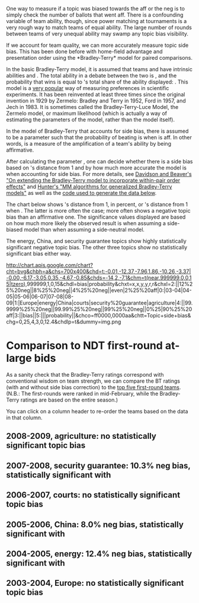 One way to measure if a topic was biased towards the aff or the neg is to simply check the number of ballots that went aff. There is a confounding variable of team ability, though, since power matching at tournaments is a very rough way to match teams of equal ability. The large number of rounds between teams of very unequal ability may swamp any topic bias visibility.

If we account for team quality, we can more accurately measure topic side bias. This has been done before with home-field advantage and presentation order using the *Bradley-Terry* model for paired comparisons.

In the basic Bradley-Terry model, it is assumed that teams {{{i}}} and {{{j}}} have intrinsic abilities {{{pi}}} and {{{pj}}}. The total ability in a debate between the two is {{{pi+pj}}}, and the probability that {{{i}}} wins is equal to {{{i}}}'s total share of the ability displayed: {{{pi/(pi+pj)}}}. This model is a [http://scholar.google.com/scholar?q=%22bradley-terry%22 very popular] way of measuring preferences in scientific experiments. It has been reinvented at least three times since the original invention in 1929 by Zermelo: Bradley and Terry in 1952, Ford in 1957, and Jech in 1983. It is sometimes called the Bradley-Terry-Luce Model, the Zermelo model, or maximum likelihood (which is actually a way of estimating the parameters of the model, rather than the model itself).

In the model of Bradley-Terry that accounts for side bias, there is assumed to be a parameter {{{t}}} such that the probability of {{{i}}} beating {{{j}}} is {{{(t * pi)/(t*pi + pj)}}} when {{{i}}} is aff. In other words, {{{t}}} is a measure of the amplification of a team's ability by being affirmative. 

After calculating the parameter {{{t}}}, one can decide whether there is a side bias based on {{{t}}}'s distance from 1 and by how much more accurate the model is when accounting for side bias. For more details, see [http://scholar.google.com/scholar?cluster=6050716066748286974 Davidson and Beaver's "On extending the Bradley-Terry model to incorporate within-pair order effects"] and [http://scholar.google.com/scholar?cluster=1036704245272414243 Hunter's "MM algorithms for generalized Bradley-Terry models"] as well as the [http://code.google.com/p/anumbersgame/source/browse/trunk/tests/fair-bets code used to generate the data below].

The chart below shows {{{t}}}'s distance from 1, in percent, or {{{(1/t)}}}'s distance from 1 when {{{t < 1}}}. The latter is more often the case; {{{t}}} more often shows a negative topic bias than an affirmative one. The significance values displayed are based on how much more likely the observed result is when assuming a side-biased model than when assuming a side-neutral model.

The energy, China, and security guarantee topics show highly statistically significant negative topic bias. The other three topics show no statistically significant bias either way.

http://chart.apis.google.com/chart?cht=bvg&chbh=a&chs=700x400&chd=t:-0.01,-12.37,-7.96,1.86,-10.26,-3.37|-0.00,-6.17,-3.05,0.35,-4.67,-0.85&chds=-14,2,-7,1&chm=t(near,999999,0,0,15|tzero),999999,1,0,15&chdl=bias|probability&chxt=x,x,y,y,r,r&chxl=2:||12%25%20neg||8%25%20neg||4%25%20neg||even|2%25%20aff|0:|03-04|04-05|05-06|06-07|07-08|08-09|1:|Europe|energy|China|courts|security%20guarantee|agriculture|4:||99.9999%25%20neg||99.99%25%20neg||99%25%20neg||0%25|90%25%20aff|3:||bias||5:|||probability||&chco=ff0000,0000aa&chtt=Topic+side+bias&chg=0,25,4,3,0,12.4&chdlp=t&dummy=img.png

=Comparison to NDT first-round at-large bids=

As a sanity check that the Bradley-Terry ratings correspond with conventional wisdom on team strength, we can compare the BT ratings (with and without side bias correction) to the [http://groups.wfu.edu/NDT/HistoricalLists/copeland.html top five first-round teams]. (N.B.: The first-rounds were ranked in mid-February, while the Bradley-Terry ratings are based on the entire season.)

You can click on a column header to re-order the teams based on the data in that column.

==2008-2009, agriculture: no statistically significant topic bias==

<wiki:gadget url="http://www.google.com/ig/modules/simple-table.xml" height="290" width="850" border="0" up__table_query_url="http://spreadsheets.google.com/tq?key=0Ar__ITZ_kU5fdHl5MlFZcFpSN0Z4bGp6SlNjTFpCUFE&range=A1:F7&gid=5&headers=-1" up__table_query_refresh_interval="300" up_disableHtml="0"/> 

==2007-2008, security guarantee: 10.3% neg bias, statistically significant with {{{p < 1/40,000}}} ==

<wiki:gadget url="http://www.google.com/ig/modules/simple-table.xml" height="340" width="800" border="0" up__table_query_url="http://spreadsheets.google.com/tq?range=A1:F7&headers=-1&key=0Ar__ITZ_kU5fdHl5MlFZcFpSN0Z4bGp6SlNjTFpCUFE&gid=4" up__table_query_refresh_interval="300" up_disableHtml="0"/> 

==2006-2007, courts: no statistically significant topic bias==

<wiki:gadget url="http://www.google.com/ig/modules/simple-table.xml" height="270" width="800" border="0" up__table_query_url="http://spreadsheets.google.com/tq?key=0Ar__ITZ_kU5fdHl5MlFZcFpSN0Z4bGp6SlNjTFpCUFE&range=A1:F6&gid=3&headers=-1" up__table_query_refresh_interval="300" up_disableHtml="0"/> 

==2005-2006, China: 8.0% neg bias, statistically significant with {{{p < 1/1000}}} ==

<wiki:gadget url="http://www.google.com/ig/modules/simple-table.xml" height="290" width="800" border="0" up__table_query_url="http://spreadsheets.google.com/tq?key=0Ar__ITZ_kU5fdHl5MlFZcFpSN0Z4bGp6SlNjTFpCUFE&range=A1:F8&gid=2&headers=-1" up__table_query_refresh_interval="300" up_disableHtml="0"/> 

==2004-2005, energy: 12.4% neg bias, statistically significant with {{{p < 1/1,000,000}}} ==

<wiki:gadget url="http://www.google.com/ig/modules/simple-table.xml" height="360" width="800" border="0" up__table_query_url="http://spreadsheets.google.com/tq?range=A1:F9&headers=1&key=0Ar__ITZ_kU5fdHl5MlFZcFpSN0Z4bGp6SlNjTFpCUFE&gid=0" up__table_query_refresh_interval="300" up_disableHtml="0"/> 

==2003-2004, Europe: no statistically significant topic bias==

<wiki:gadget url="http://www.google.com/ig/modules/simple-table.xml" height="290" width="800" border="0" up__table_query_url="http://spreadsheets.google.com/tq?key=0Ar__ITZ_kU5fdHl5MlFZcFpSN0Z4bGp6SlNjTFpCUFE&range=A1:F6&gid=1&headers=-1" up__table_query_refresh_interval="300" up_disableHtml="0"/> 